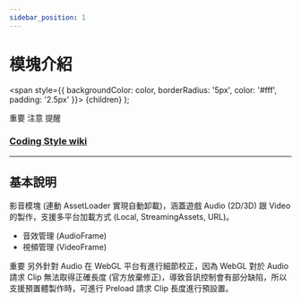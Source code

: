 ```yaml
---
sidebar_position: 1
---
```


# 模塊介紹

  <span
    style={{
      backgroundColor: color,
      borderRadius: '5px',
      color: '#fff',
      padding: '2.5px'
    }}>
    {children}
  </span>
);

<Highlight color="#ff2f00">重要</Highlight> <Highlight color="#0373fc">注意</Highlight> <Highlight color="#00d679">提醒</Highlight>

### [Coding Style wiki](https://github.com/michael811125/OxGFrame/wiki/Coding-Style)

---

## 基本說明

影音模塊 (連動 AssetLoader 實現自動卸載)，涵蓋遊戲 Audio (2D/3D) 跟 Video 的製作，支援多平台加載方式 (Local, StreamingAssets, URL)。

- 音效管理 (AudioFrame)
- 視頻管理 (VideoFrame)

<Highlight color="#ff2f00">重要</Highlight> 另外針對 Audio 在 WebGL 平台有進行細節校正，因為 WebGL 對於 Audio 請求 Clip 無法取得正確長度 (官方放棄修正)，導致音訊控制會有部分缺陷，所以支援預置體製作時，可進行 Preload 請求 Clip 長度進行預設置。